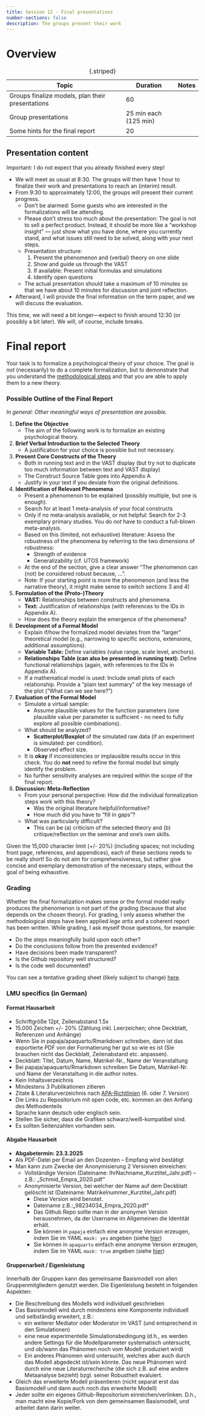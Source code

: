 ---
title: Session 12 - Final presentations
number-sections: false
description: The groups present their work
---

# Overview

| Topic                                            | Duration              | Notes |
| ------------------------------------------------ | --------------------- | ----- |
| Groups finalize models, plan their presentations | 60                    |       |
| Group presentations                              | 25 min each (125 min) |       |
| Some hints for the final report                  | 20                    |       |
: {.striped}


## Presentation content

Important: I do not expect that you already finished every step!

- We will meet as usual at 8:30. The groups will then have 1 hour to finalize their work and presentations to reach an (interim) result.
- From 9:30 to approximately 12:00, the groups will present their current progress.
    - Don't be alarmed: Some guests who are interested in the formalizations will be attending.
    - Please don't stress too much about the presentation: The goal is not to sell a perfect product. Instead, it should be more like a "workshop insight" — just show what you have done, where you currently stand, and what issues still need to be solved, along with your next steps.
    - Presentation structure:
      1. Present the phenomenon and (verbal) theory on one slide
      2. Show and guide us through the VAST
      3. If available: Present initial formulas and simulations
      4. Identify open questions
    - The actual presentation should take a maximum of 10 minutes so that we have about 10 minutes for discussion and joint reflection.
- Afterward, I will provide the final information on the term paper, and we will discuss the evaluation.

This time, we will need a bit longer—expect to finish around 12:30 (or possibly a bit later). We will, of course, include breaks.


# Final report

Your task is to formalize a psychological theory of your choice. 
The goal is *not* (necessarily) to do a complete formalization, but to demonstrate that you understand the [methodological steps](../Formalization_steps.qmd) and that you are able to apply them to a new theory.



### Possible Outline of the Final Report  

*In general: Other meaningful ways of presentation are possible.*  

1. **Define the Objective**  
   - The aim of the following work is to formalize an existing psychological theory.  

2. **Brief Verbal Introduction to the Selected Theory**  
   - A justification for your choice is possible but not necessary.  

3. **Present Core Constructs of the Theory**  
   - Both in running text and in the VAST display (but try not to duplicate too much information between text and VAST display)
   - The Construct Source Table goes into Appendix A
   - Justify in your text if you deviate from the original definitions.  

4. **Identification of Relevant Phenomena**  
   - Present a phenomenon to be explained (possibly multiple, but one is enough).  
   - Search for at least 1 meta-analysis of your focal constructs
   - Only if no meta-analysis available, or not helpful: Search for 2-3 exemplary primary studies. You do *not* have to conduct a full-blown meta-analysis.
   - Based on this (limited, not exhaustive) literature: Assess the robustness of the phenomena by referring to the two dimensions of robustness:
     - Strength of evidence
     - Generalizability (cf. UTOS framework)
   - At the end of the section, give a clear answer "The phenomenon can (not) be considered robust because, ...".
   - Note: If your starting point is more the phenomenon (and less the narrative theory), it might make sense to switch sections 3 and 4)

5. **Formulation of the (Proto-)Theory**  
   - **VAST:** Relationships between constructs and phenomena.  
   - **Text:** Justification of relationships (with references to the IDs in Appendix A). 
   - How does the theory explain the emergence of the phenomena?  

6. **Development of a Formal Model**  
   - Explain if/how the formalized model deviates from the "larger" theoretical model (e.g., narrowing to specific sections, extensions, additional assumptions).  
   - **Variable Table:** Define variables (value range, scale level, anchors).
   - **Relationships Table (can also be presented in running text):** Define functional relationships (again, with references to the IDs in Appendix A).  
   - If a mathematical model is used: Include small plots of each relationship. Provide a "plain text summary" of the key message of the plot ("What can we see here?")

7. **Evaluation of the Formal Model**  
   - Simulate a virtual sample:  
     - Assume plausible values for the function parameters (one plausible value per parameter is sufficient - no need to fully explore all possible combinations).  
   - What should be analyzed?  
     - **Scatterplot/Boxplot** of the simulated raw data (if an experiment is simulated: per condition).  
     - Observed effect size.  
   - It is **okay** if inconsistencies or implausible results occur in this check. You do **not** need to refine the formal model but simply identify the problem.  
   - No further sensitivity analyses are required within the scope of the final report.  

8. **Discussion: Meta-Reflection**  
   - From your personal perspective: How did the individual formalization steps work with this theory?  
     - Was the original literature helpful/informative?  
     - How much did you have to "fill in gaps"?  
   - What was particularly difficult?  
     - This can be (a) criticism of the selected theory and (b) critique/reflection on the seminar and one's own skills.

Given the 15,000 character limit (+/- 20%) (including spaces; not including front page, references, and appendices), each of these sections needs to be really short! So do not aim for comprehensiveness, but rather give concise and exemplary demonstration of the necessary steps, without the goal of being exhaustive.

### Grading

Whether the final formalization makes sense or the formal model really produces the phenomenon is not part of the grading (because that also depends on the chosen theory). For grading, I only assess whether the methodological steps have been applied *lege artis* and a coherent report has been written. While grading, I ask myself those questions, for example:

- Do the steps meaningfully build upon each other?
- Do the conclusions follow from the presented evidence?
- Have decisions been made transparent?
- Is the Github repository well structured?
- Is the code well documented?

You can see a tentative grading sheet (likely subject to change) [here](https://docs.google.com/document/d/1C02Oc8iDXjyVtANgWglF8XF4O7HHoTF8_42N5ItN3r4/edit?usp=sharing).

### LMU specifics (in German)

#### Format Hausarbeit

- Schriftgröße 12pt, Zeilenabstand 1.5x
- 15.000 Zeichen +/- 20% (Zählung inkl. Leerzeichen; ohne Deckblatt, Referenzen und Anhänge)
- Wenn Sie in papaja/apaquarto/Rmarkdown schreiben, dann ist das exportierte PDF von der Formatierung her gut so wie es ist (Sie brauchen nicht das Deckblatt, Zeilenabstand etc. anpassen).
- Deckblatt: Titel, Datum, Name, Matrikel-Nr., Name der Veranstaltung
- Bei papaja/apaquarto/Rmarkdown schreiben Sie Datum, Matrikel-Nr. und Name der Veranstaltung in die author notes.
- Kein Inhaltsverzeichnis
- Mindestens 3 Publikationen zitieren
- Zitate & Literaturverzeichnis nach [APA-Richtlinien](http://owl.english.purdue.edu/owl/resource/664/01/) (6. oder 7. Version)
- Die Links zu Repositorium mit open code, etc. kommen an den Anfang des Methodenteils
- Sprache kann deutsch oder englisch sein.
- Stellen Sie sicher, dass die Grafiken schwarz/weiß-kompatibel sind.
- Es sollten Seitenzahlen vorhanden sein.


#### Abgabe Hausarbeit

- **Abgabetermin: 23.3.2025**
- Als PDF-Datei per Email an den Dozenten – Empfang wird bestätigt
- Man kann zum Zwecke der Anonymisierung 2 Versionen einreichen:
  - Vollständige Version (Dateiname: IhrNachname_Kurztitel_Jahr.pdf) – z.B.: „Schmid_Empra_2020.pdf“
  - Anonymisierte Version, bei welcher der Name auf dem Deckblatt gelöscht ist (Dateiname: Matrikelnummer_Kurztitel_Jahr.pdf)
    - Diese Version wird benotet.
    - Dateiname z.B.:„98234034_Empra_2020.pdf“
    - Das Github Repo sollte man in der anonymen Version herausnehmen, da der Username im Allgemeinen die Identität erhält.
    - Sie können in `papaja` einfach eine anonyme Version erzeugen, indem Sie im YAML `mask: yes` angeben (siehe [hier](https://frederikaust.com/papaja_man/r-markdown-components.html))
    - Sie können in `apaquarto` einfach eine anonyme Version erzeugen, indem Sie im YAML `mask: true` angeben (siehe [hier](https://wjschne.github.io/apaquarto/options.html#general-options))

#### Gruppenarbeit / Eigenleistung

Innerhalb der Gruppen kann das gemeinsame Basismodell von allen Gruppenmitgliedern genutzt werden.
Die Eigenleistung besteht in folgenden Aspekten:

- Die Beschreibung des Modells wird individuell geschrieben
- Das Basismodell wird durch mindestens eine Komponente individuell und selbständig erweitert, z.B.:
  - ein weiterer Mediator oder Moderator im VAST (und entsprechend in den Simulationen)
  - eine neue experimentelle Simulationsbedingung (d.h., es werden andere Settings für die Modellparameter systematisch untersucht, und ob/wann das Phänomen noch vom Modell produziert wird)
  - Ein anderes Phänomen wird untersucht, welches aber auch durch das Modell abgedeckt ist/sein könnte. Das neue Phänomen wird durch eine neue Literaturrecherche (die sich z.B. auf eine andere Metaanalyse bezieht) bzgl. seiner Robustheit evaluiert.
- Gleich das erweiterte Modell präsentieren (nicht separat erst das Basismodell und dann auch noch das erweiterte Modell)
- Jeder sollte ein eigenes Github-Repositorium einreichen/verlinken. D.h., man macht eine Kopie/Fork von dem gemeinsamen Basismodell, und arbeitet dann darin weiter.

